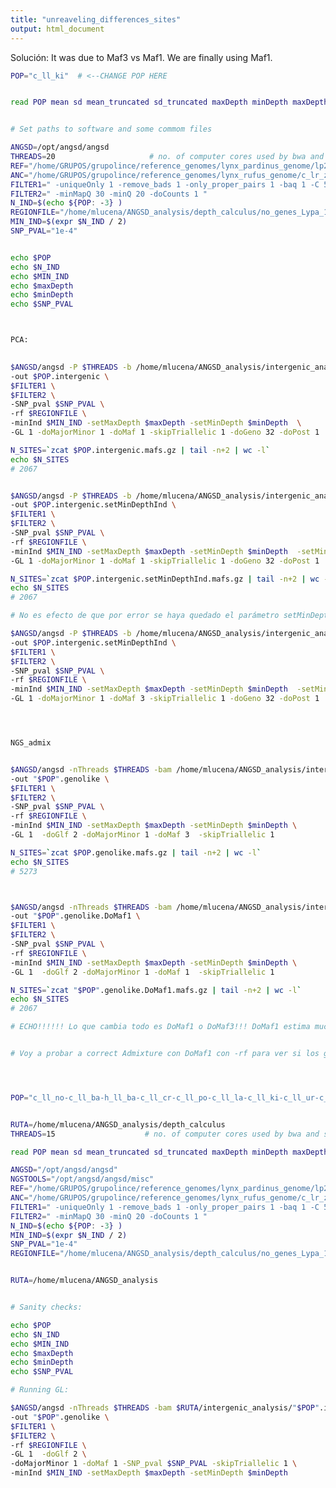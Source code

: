 ```yaml
---
title: "unreaveling_differences_sites"
output: html_document
---
```


Solución: It was due to Maf3 vs Maf1. We are finally using Maf1. 

```bash


POP="c_ll_ki"  # <--CHANGE POP HERE


read POP mean sd mean_truncated sd_truncated maxDepth minDepth maxDepth_truncated minDepth_truncated < /home/mlucena/ANGSD_analysis/depth_calculus/"$POP"_n*_mean_sd_depthGlobal_lynx_per_pop_mean_folds_0.95.csv


# Set paths to software and some commom files

ANGSD=/opt/angsd/angsd
THREADS=20                     # no. of computer cores used by bwa and samtools. 20 = OK, >20 = ask people first!
REF="/home/GRUPOS/grupolince/reference_genomes/lynx_pardinus_genome/lp23_without_repetitive_transposable_low_complexity.fa"
ANC="/home/GRUPOS/grupolince/reference_genomes/lynx_rufus_genome/c_lr_zz_0001_recal1.fa"
FILTER1=" -uniqueOnly 1 -remove_bads 1 -only_proper_pairs 1 -baq 1 -C 50 "
FILTER2=" -minMapQ 30 -minQ 20 -doCounts 1 "
N_IND=$(echo ${POP: -3} )
REGIONFILE="/home/mlucena/ANGSD_analysis/depth_calculus/no_genes_Lypa_10000longest_center_final_slop20_dot.rf"
MIN_IND=$(expr $N_IND / 2) 
SNP_PVAL="1e-4"


echo $POP
echo $N_IND
echo $MIN_IND
echo $maxDepth
echo $minDepth
echo $SNP_PVAL



PCA:

 
$ANGSD/angsd -P $THREADS -b /home/mlucena/ANGSD_analysis/intergenic_analysis/$POP.intergenic.bamlist -ref $REF \
-out $POP.intergenic \
$FILTER1 \
$FILTER2 \
-SNP_pval $SNP_PVAL \
-rf $REGIONFILE \
-minInd $MIN_IND -setMaxDepth $maxDepth -setMinDepth $minDepth  \
-GL 1 -doMajorMinor 1 -doMaf 1 -skipTriallelic 1 -doGeno 32 -doPost 1

N_SITES=`zcat $POP.intergenic.mafs.gz | tail -n+2 | wc -l`
echo $N_SITES 
# 2067


$ANGSD/angsd -P $THREADS -b /home/mlucena/ANGSD_analysis/intergenic_analysis/$POP.intergenic.bamlist -ref $REF \
-out $POP.intergenic.setMinDepthInd \
$FILTER1 \
$FILTER2 \
-SNP_pval $SNP_PVAL \
-rf $REGIONFILE \
-minInd $MIN_IND -setMaxDepth $maxDepth -setMinDepth $minDepth  -setMinDepthInd \
-GL 1 -doMajorMinor 1 -doMaf 1 -skipTriallelic 1 -doGeno 32 -doPost 1

N_SITES=`zcat $POP.intergenic.setMinDepthInd.mafs.gz | tail -n+2 | wc -l`
echo $N_SITES 
# 2067

# No es efecto de que por error se haya quedado el parámetro setMinDepthInd (sin valor asociado). Lo ha incorporado con su valor por defecto (-1). 

$ANGSD/angsd -P $THREADS -b /home/mlucena/ANGSD_analysis/intergenic_analysis/$POP.intergenic.bamlist -ref $REF \
-out $POP.intergenic.setMinDepthInd \
$FILTER1 \
$FILTER2 \
-SNP_pval $SNP_PVAL \
-rf $REGIONFILE \
-minInd $MIN_IND -setMaxDepth $maxDepth -setMinDepth $minDepth  -setMinDepthInd \
-GL 1 -doMajorMinor 1 -doMaf 3 -skipTriallelic 1 -doGeno 32 -doPost 1




NGS_admix


$ANGSD/angsd -nThreads $THREADS -bam /home/mlucena/ANGSD_analysis/intergenic_analysis/$POP.intergenic.bamlist -ref $REF  \
-out "$POP".genolike \
$FILTER1 \
$FILTER2 \
-SNP_pval $SNP_PVAL \
-rf $REGIONFILE \
-minInd $MIN_IND -setMaxDepth $maxDepth -setMinDepth $minDepth \
-GL 1  -doGlf 2 -doMajorMinor 1 -doMaf 3  -skipTriallelic 1 

N_SITES=`zcat $POP.genolike.mafs.gz | tail -n+2 | wc -l`
echo $N_SITES 
# 5273



$ANGSD/angsd -nThreads $THREADS -bam /home/mlucena/ANGSD_analysis/intergenic_analysis/$POP.intergenic.bamlist -ref $REF  \
-out "$POP".genolike.DoMaf1 \
$FILTER1 \
$FILTER2 \
-SNP_pval $SNP_PVAL \
-rf $REGIONFILE \
-minInd $MIN_IND -setMaxDepth $maxDepth -setMinDepth $minDepth \
-GL 1  -doGlf 2 -doMajorMinor 1 -doMaf 1  -skipTriallelic 1 

N_SITES=`zcat "$POP".genolike.DoMaf1.mafs.gz | tail -n+2 | wc -l`
echo $N_SITES 
# 2067

# ECHO!!!!!! Lo que cambia todo es DoMaf1 o DoMaf3!!! DoMaf1 estima muchos menos sitios que DoMaf3!.


# Voy a probar a correct Admixture con DoMaf1 con -rf para ver si los grupos se mantienen:




POP="c_ll_no-c_ll_ba-h_ll_ba-c_ll_cr-c_ll_po-c_ll_la-c_ll_ki-c_ll_ur-c_ll_tu-c_ll_to-c_ll_ka-c_ll_og-c_ll_ya-c_ll_vl_n080"  # <--CHANGE POP HERE


RUTA=/home/mlucena/ANGSD_analysis/depth_calculus 
THREADS=15                    # no. of computer cores used by bwa and samtools. 20 = OK, >20 = ask people first!

read POP mean sd mean_truncated sd_truncated maxDepth minDepth maxDepth_truncated minDepth_truncated < $RUTA/"${POP}"_mean_sd_depthGlobal_lynx_per_pop_mean_folds_0.95.csv

ANGSD="/opt/angsd/angsd"
NGSTOOLS="/opt/angsd/angsd/misc"
REF="/home/GRUPOS/grupolince/reference_genomes/lynx_pardinus_genome/lp23_without_repetitive_transposable_low_complexity.fa"
ANC="/home/GRUPOS/grupolince/reference_genomes/lynx_rufus_genome/c_lr_zz_0001_recal1.fa"
FILTER1=" -uniqueOnly 1 -remove_bads 1 -only_proper_pairs 1 -baq 1 -C 50 "
FILTER2=" -minMapQ 30 -minQ 20 -doCounts 1 "
N_IND=$(echo ${POP: -3} )
MIN_IND=$(expr $N_IND / 2)
SNP_PVAL="1e-4"
REGIONFILE="/home/mlucena/ANGSD_analysis/depth_calculus/no_genes_Lypa_10000longest_center_final_slop20_dot.rf"


RUTA=/home/mlucena/ANGSD_analysis 


# Sanity checks:

echo $POP
echo $N_IND
echo $MIN_IND
echo $maxDepth
echo $minDepth
echo $SNP_PVAL

# Running GL:

$ANGSD/angsd -nThreads $THREADS -bam $RUTA/intergenic_analysis/"$POP".intergenic.bamlist -ref $REF  \
-out "$POP".genolike \
$FILTER1 \
$FILTER2 \
-rf $REGIONFILE \
-GL 1  -doGlf 2 \
-doMajorMinor 1 -doMaf 1 -SNP_pval $SNP_PVAL -skipTriallelic 1 \
-minInd $MIN_IND -setMaxDepth $maxDepth -setMinDepth $minDepth 


```

